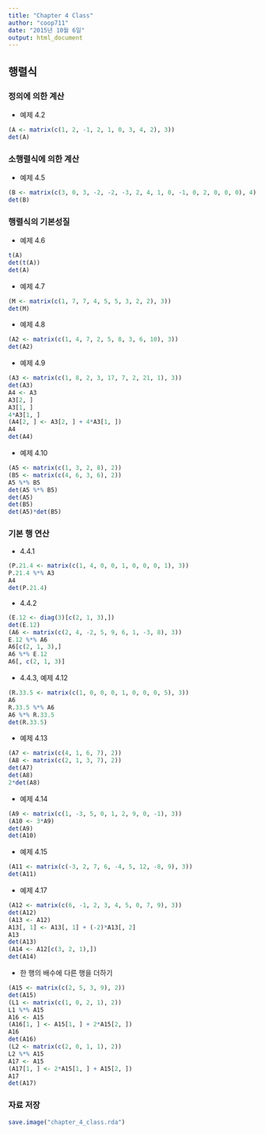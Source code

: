 ```yaml
---
title: "Chapter 4 Class"
author: "coop711"
date: "2015년 10월 6일"
output: html_document
---
```


## 행렬식

### 정의에 의한 계산

* 예제 4.2

```r
(A <- matrix(c(1, 2, -1, 2, 1, 0, 3, 4, 2), 3))
det(A)
```

### 소행렬식에 의한 계산

* 예제 4.5

```r
(B <- matrix(c(3, 0, 3, -2, -2, -3, 2, 4, 1, 0, -1, 0, 2, 0, 0, 0), 4))
det(B)
```

### 행렬식의 기본성질

* 예제 4.6

```r
t(A)
det(t(A))
det(A)
``` 

* 예제 4.7

```r
(M <- matrix(c(1, 7, 7, 4, 5, 5, 3, 2, 2), 3))
det(M)
```

* 예제 4.8

```r
(A2 <- matrix(c(1, 4, 7, 2, 5, 8, 3, 6, 10), 3))
det(A2)
```

* 예제 4.9

```r
(A3 <- matrix(c(1, 8, 2, 3, 17, 7, 2, 21, 1), 3))
det(A3)
A4 <- A3
A3[2, ]
A3[1, ]
4*A3[1, ]
(A4[2, ] <- A3[2, ] + 4*A3[1, ])
A4
det(A4)
```

* 예제 4.10

```r
(A5 <- matrix(c(1, 3, 2, 8), 2))
(B5 <- matrix(c(4, 6, 3, 6), 2))
A5 %*% B5
det(A5 %*% B5)
det(A5)
det(B5)
det(A5)*det(B5)
```

### 기본 행 연산

* 4.4.1

```r
(P.21.4 <- matrix(c(1, 4, 0, 0, 1, 0, 0, 0, 1), 3))
P.21.4 %*% A3
A4
det(P.21.4)
```

* 4.4.2

```r
(E.12 <- diag(3)[c(2, 1, 3),])
det(E.12)
(A6 <- matrix(c(2, 4, -2, 5, 9, 6, 1, -3, 8), 3))
E.12 %*% A6
A6[c(2, 1, 3),]
A6 %*% E.12
A6[, c(2, 1, 3)]
```

* 4.4.3, 예제 4.12

```r
(R.33.5 <- matrix(c(1, 0, 0, 0, 1, 0, 0, 0, 5), 3))
A6
R.33.5 %*% A6
A6 %*% R.33.5
det(R.33.5)
```

* 예제 4.13

```r
(A7 <- matrix(c(4, 1, 6, 7), 2))
(A8 <- matrix(c(2, 1, 3, 7), 2))
det(A7)
det(A8)
2*det(A8)
```

* 예제 4.14

```r
(A9 <- matrix(c(1, -3, 5, 0, 1, 2, 9, 0, -1), 3))
(A10 <- 3*A9)
det(A9)
det(A10)
```

* 예제 4.15

```r
(A11 <- matrix(c(-3, 2, 7, 6, -4, 5, 12, -8, 9), 3))
det(A11)
```

* 예제 4.17

```r
(A12 <- matrix(c(6, -1, 2, 3, 4, 5, 0, 7, 9), 3))
det(A12)
(A13 <- A12)
A13[, 1] <- A13[, 1] + (-2)*A13[, 2]
A13
det(A13)
(A14 <- A12[c(3, 2, 1),])
det(A14)
```

* 한 행의 배수에 다른 행을 더하기

```r
(A15 <- matrix(c(2, 5, 3, 9), 2))
det(A15)
(L1 <- matrix(c(1, 0, 2, 1), 2))
L1 %*% A15
A16 <- A15
(A16[1, ] <- A15[1, ] + 2*A15[2, ])
A16
det(A16)
(L2 <- matrix(c(2, 0, 1, 1), 2))
L2 %*% A15
A17 <- A15
(A17[1, ] <- 2*A15[1, ] + A15[2, ])
A17
det(A17)
```

### 자료 저장

```r
save.image("chapter_4_class.rda")
```